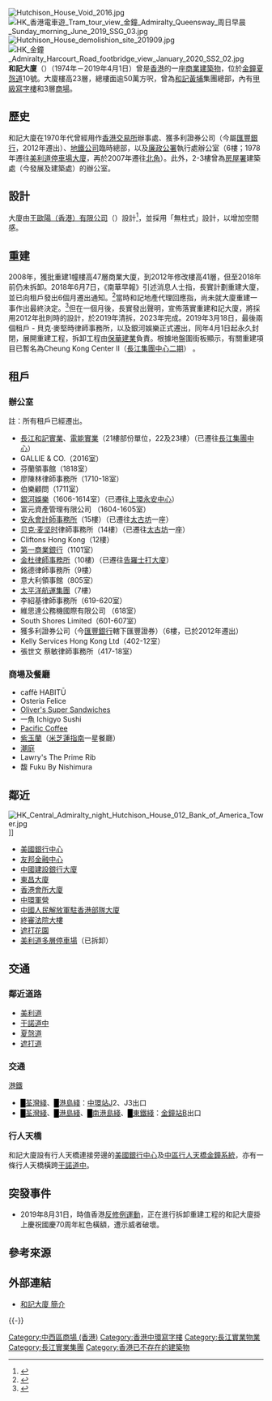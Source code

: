 {{Infobox building
|name               = 和記大廈
|native_name        = Hutchison House
|image              = Hutchison House 2009.jpg
|caption            = 拆卸前的和記大廈（圖中右二建築）
|location           = [[香港島|香港島]][[金鐘|金鐘]][[夏愨道|夏愨道]]10號
|coordinates        = {{coord|22|16|51.71|N|114|09|44.95|E|region:HK|display=inline,title}}
|status             = 已拆卸
|start_date         = 
|completion_date    = 1974
|destruction_date   = 2019
|opening            = 
|building_type      = 商業
|number_of_rooms     =
|number_of_suites    =
|number_of_restaurants =
|architectural      = 
|roof               = 
|top_floor          = 
|floor_count        = 23
|elevator_count     = 
|cost               = 
|floor_area         = 
|architect          = 
|structural_engineer= 
|main_contractor    = 
|developer          = 
|owner              = [[和記黃埔|和記黃埔]]（現為[[長江實業集團|長江實業集團]]）
|management         = 
|references         =
}}
[[File:Hutchison_House_Void_2016.jpg|thumb]]
[[File:HK_香港電車遊_Tram_tour_view_金鐘_Admiralty_Queensway_周日早晨_Sunday_morning_June_2019_SSG_03.jpg|thumb]]
[[File:Hutchison_House_demolishion_site_201909.jpg|thumb]]
[[File:HK_金鐘_Admiralty_Harcourt_Road_footbridge_view_January_2020_SS2_02.jpg|thumb]]
'''和記大廈'''（{{lang-en|Hutchison House}}）（1974年－2019年4月1日）曾是[[香港|香港]]的一座[[商業|商業]][[建築物|建築物]]，位於[[金鐘|金鐘]][[夏愨道|夏愨道]]10號。大廈樓高23層，總樓面逾50萬方呎，曾為[[和記黃埔|和記黃埔]]集團總部，內有[[甲級寫字樓|甲級寫字樓]]和3層[[商場|商場]]。

== 歷史 ==
和記大廈在1970年代曾經用作[[香港交易所|香港交易所]]辦事處、獲多利證券公司（今屬[[匯豐銀行|匯豐銀行]]，2012年遷出）、[[地鐵公司|地鐵公司]]臨時總部，以及[[香港廉政公署|廉政公署]]執行處辦公室（6樓；1978年遷往[[美利道停車場大廈|美利道停車場大廈]]，再於2007年遷往[[北角|北角]]）。此外，2-3樓曾為[[房屋署|房屋署]]建築處（今發展及建築處）的辦公室。

== 設計 ==
大廈由[[王歐陽_(香港)|王歐陽（香港）有限公司]]（{{lang|en|Wong & Ouyang（Hong Kong）Limited}}）設計<ref>{{Cite web|title=探索香港建築檔案：王歐陽（香港）有限公司|url=https://stories.mplus.org.hk/tc/blog/exploring-the-hong-kong-architecture-archives-of-wong-ouyang/|accessdate=2020-09-19|author=|date=2019-05-31|format=|publisher=M+故事|language=|archive-date=2021-03-23|archive-url=https://web.archive.org/web/20210323100100/https://stories.mplus.org.hk/tc/blog/exploring-the-hong-kong-architecture-archives-of-wong-ouyang/|dead-url=no}}</ref>，並採用「無柱式」設計，以增加空間感。

== 重建 ==
{{main|長江集團中心二期}}
2008年，獲批重建1幢樓高47層商業大廈，到2012年修改樓高41層，但至2018年前仍未拆卸。2018年6月7日，《南華早報》引述消息人士指，長實計劃重建大廈，並已向租戶發出6個月遷出通知。<ref>{{cite news |title=【小超新諗頭】長實擬重建和記大廈 市值可高達300億 |url=https://hk.finance.appledaily.com/finance/realtime/article/20180607/58289980 |accessdate=2018-06-20 |publisher=蘋果日報 |date=2018-06-07 |archive-date=2019-05-15 |archive-url=https://web.archive.org/web/20190515015204/https://hk.finance.appledaily.com/finance/realtime/article/20180607/58289980 |dead-url=no }}</ref>當時和記地產代理回應指，尚未就大廈重建一事作出最終決定。<ref>{{cite news |title=長實未就重建和記大廈作最終決定 |url=http://www2.hkej.com/instantnews/hongkong/article/1861644 |accessdate=2018-06-20 |publisher=信報 |date=2018-06-07 |archive-date=2019-05-15 |archive-url=https://web.archive.org/web/20190515061046/http://www2.hkej.com/instantnews/hongkong/article/1861644 |dead-url=no }}</ref>但在一個月後，長實發出聲明，宣佈落實重建和記大廈，將採用2012年批則時的設計，於2019年清拆，2023年完成。2019年3月18日，最後兩個租戶 - 貝克·麥堅時律師事務所，以及銀河娛樂正式遷出，同年4月1日起永久封閉，展開重建工程，拆卸工程由[[保華建業|保華建業]]負責。根據地盤圍街板顯示，有關重建項目已暫名為Cheung Kong Center II（[[長江集團中心二期|長江集團中心二期]]） 。

== 租戶 ==
=== 辦公室 ===
註：所有租戶已經遷出。
* [[長江和記實業|長江和記實業]]、[[電能實業|電能實業]]（21樓部份單位，22及23樓）（已遷往[[長江集團中心|長江集團中心]]）
* GALLIE & CO.（2016室）
* 芬蘭領事館（1818室）
* 廖陳林律師事務所（1710-18室）
* 伯樂顧問（1711室）
* [[銀河娛樂|銀河娛樂]]（1606-1614室）（已遷往[[上環|上環]][[永安中心|永安中心]]）
* 富元資產管理有限公司 （1604-1605室）
* [[安永會計師事務所|安永會計師事務所]]（15樓）（已遷往[[太古坊|太古坊]]一座）
* [[贝克·麦坚时|贝克·麦坚时]]律師事務所（14樓）（已遷往[[太古坊|太古坊]]一座）
* Cliftons Hong Kong（12樓）
* [[第一商業銀行|第一商業銀行]]（1101室）
* [[金杜律師事務所|金杜律師事務所]]（10樓）（已遷往[[告羅士打大廈|告羅士打大廈]]）
* 銘德律師事務所（9樓）
* 意大利領事館（805室）
* [[太平洋航運集團|太平洋航運集團]]（7樓）
* 李紹基律師事務所（619-620室）
* 維思達公務機國際有限公司 （618室）
* South Shores Limited（601-607室）
* 獲多利證券公司（今[[匯豐銀行|匯豐銀行]]轄下匯豐證券）（6樓，已於2012年遷出）
* Kelly Services Hong Kong Ltd（402-12室）
* 張世文 蔡敏律師事務所（417-18室）

=== 商場及餐廳 ===
* caffè HABITŪ
* Osteria Felice
* [[Oliver's_Super_Sandwiches|Oliver's Super Sandwiches]]
* 一魚 Ichigyo Sushi
* [[Pacific_Coffee|Pacific Coffee]]
* [[北京樓|紫玉蘭]]（[[米芝蓮指南|米芝蓮指南]]一星餐廳）
* [[潮庭|潮庭]]
* Lawry's The Prime Rib
* 馥 Fuku By Nishimura

== 鄰近 ==
[[File:HK_Central_Admiralty_night_Hutchison_House_012_Bank_of_America_Tower.jpg|thumb]]]]
* [[美國銀行中心_(香港)|美國銀行中心]]
* [[友邦金融中心|友邦金融中心]]
* [[中國建設銀行大廈|中國建設銀行大廈]]
* [[東昌大廈|東昌大廈]]
* [[香港會所大廈|香港會所大廈]]
* [[中環軍營|中環軍營]]
* [[中國人民解放軍駐香港部隊大廈|中國人民解放軍駐香港部隊大廈]]
* [[終審法院大樓|終審法院大樓]]
* [[遮打花園|遮打花園]]
* [[美利道多層停車場|美利道多層停車場]]（已拆卸）

== 交通==
=== 鄰近道路 ===
* [[美利道|美利道]]
* [[干諾道中|干諾道中]]
* [[夏愨道|夏愨道]]
* [[遮打道|遮打道]]

=== 交通 ===
;[[港鐵|港鐵]]
*<font color="{{荃灣綫色彩}}">█</font>[[荃灣綫|荃灣綫]]、<font color="{{港島綫色彩}}">█</font>[[港島綫|港島綫]]：[[中環站|中環站]]J2、J3出口
*<font color="{{荃灣綫色彩}}">█</font>[[荃灣綫|荃灣綫]]、<font color="{{港島綫色彩}}">█</font>[[港島綫|港島綫]]、<font color="{{南港島綫色彩}}">█</font>[[南港島綫|南港島綫]]、<font color="{{東鐵綫色彩}}">█</font>[[東鐵綫|東鐵綫]]：[[金鐘站|金鐘站]]B出口

=== 行人天橋 ===
和記大廈設有行人天橋連接旁邊的[[美國銀行中心_(香港)|美國銀行中心]]及[[中區行人天橋系統#金鐘系統|中區行人天橋金鐘系統]]，亦有一條行人天橋橫跨[[干諾道|干諾道中]]。
== 突發事件 ==
*2019年8月31日，時值香港[[反對逃犯條例修訂草案運動|反修例運動]]，正在進行拆卸重建工程的和記大廈掛上慶祝國慶70周年紅色橫額，遭示威者破壞。

== 參考來源 ==
{{reflist}}

== 外部連結 ==
{{commonscat|Hutchison House, Hong Kong}}
* [https://web.archive.org/web/20081119091925/http://www.hwpg.com/b5/properties/p32.asp 和記大廈 簡介]

{{-}}
{{長江集團}}

[[Category:中西區商場_(香港)|Category:中西區商場 (香港)]]
[[Category:香港中環寫字樓|Category:香港中環寫字樓]]
[[Category:長江實業物業|Category:長江實業物業]]
[[Category:長江實業集團|Category:長江實業集團]]
[[Category:香港已不存在的建築物|Category:香港已不存在的建築物]]